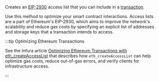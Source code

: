 
Creates an [EIP-2930](https://eips.ethereum.org/EIPS/eip-2930) access list that you can include in a
[transaction](../../concepts/transaction-types.md). <CreditCost network="evm" method="eth_createAccessList" />

Use this method to optimize your smart contract interactions. Access lists are a part of Ethereum's
EIP-2930, which aims to improve the network's scalability and reduce gas costs by specifying an explicit
list of addresses and storage keys that a transaction intends to access.

:::tip Optimizing Ethereum Transactions

See the Infura article [Optimizing Ethereum Transactions with eth_createAccessList](https://blog.infura.io/post/optimizing-ethereum-transactions-with-eth_createaccesslist) that describes how `eth_createAccessList` can help optimize gas costs, reduce out-of-gas errors, and verify clients for infrastructure access.

:::
